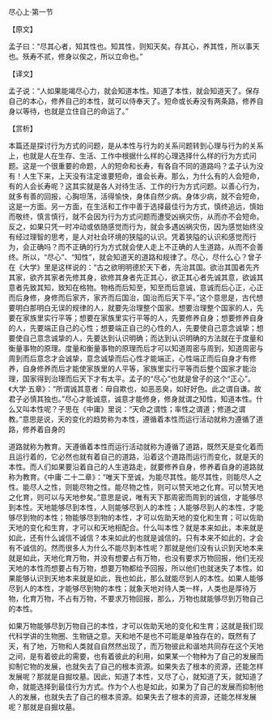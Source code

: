 

尽心上·第一节

【原文】

孟子曰：“尽其心者，知其性也。知其性，则知天矣。存其心，养其性，所以事天也。殀寿不贰，修身以俟之，所以立命也。”

【译文】

孟子说：“人如果能竭尽心力，就会知道本性。知道了本性，就会知道天了。保存自己的本心，修养自己的本性，就可以侍奉天了。短命或长寿没有两条路，修养自身以等待，也就是立住自己的命运了。”

【赏析】

本篇还是探讨行为方式的问题，是从本性与行为的关系问题转到心理与行为的关系上，也就是人在生存、生活、工作中根据什么样的心理选择什么样的行为方式问题。这是一个很重要的命题，人的短命和长寿，有各自不同的道路吗？孟子认为没有！人生下来，上天没有注定谁要短命，谁会长寿。那么，为什么有的人会短命，有的人会长寿呢？这其实就是各人对待生活、工作的行为方式问题。以善心行为，就多有善的回报，心胸坦荡，活得愉快，身体自然少病。身体少病，就不会短命，这是一方面。另一方面，在生活和工作中善于选择最佳行为方式，慎终追远，慎始而敬终，慎言慎行，就不会因为行为方式问题而遭受凶祸灾伤，从而亦不会短命。反之，如果只凭一时冲动或依随感觉而行为，就会多遇凶祸灾伤，因为感觉始终没有经过理智的思考，是人对社会环境的狭隘的认识。凭着狭隘的认识和感觉而行为，会正确吗？而不正确的行为方式就会使人走上不正确的人生道路，从而不会善终。所以，“尽心”、“知性”，就会知道天的道路和规律了。尽心，尽什么心？曾子在《大学》里是这样说的：“古之欲明明德於天下者，先治其国。欲治其国者先齐其家，欲齐其家者先修其身，欲修其身者先正其心，欲正其心者先诚其意，欲诚其意者先致其知，致知在格物。物格而后知至，知至而后意诚，意诚而后心正，心正而后身修，身修而后家齐，家齐而后国治，国治而后天下平。”这个意思是，古代想要明白那明白无误的规律的人，就要先治理整个国家。想要治理整个国家的人，先要在家族里实行平等；想要在家族里实行平等的人，先要修养自身；想要修养自身的人，先要端正自己的心性；想要端正自己的心性的人，先要使自己意念诚挚；想要使自己意念诚挚的人，先要达到认识明确；而达到认识明确的方法就在于度量和衡量事物的原理。度量和衡量事物的原理而后才可以知道周密与周到，知道周密与周到而后意念才会诚挚，意念诚挚而后心性才能端正，心性端正而后自身才有修养，自身修养而后才能使家族里的人平等，家族里实行平等而后整个国家才能治理，国家得到治理而后天下才有太平。孟子的“尽心”也就是曾子的这个“正心”。《大学·五章》：“所谓诚其意者：毋自欺也，如恶恶臭，如好好色。此之谓自谦。故君子必慎其独也。”尽心才能诚意，诚意才能修身，修身就谓之知性，知道本性。什么又叫本性呢？子思在《中庸》里说：“天命之谓性；率性之谓道；修道之谓教。”意思是说，天的变化的趋势称为本性，遵循着本性而运行活动就称为遵循了道路，修养着自身的

道路就称为教育。天遵循着本性而运行活动就称为遵循了道路，既然天是变化着而且运行着的，它必然也就有着自己的道路，沿着这个道路而运行而变化，就是天的本性。而人们如果要沿着自己的人生道路走，就要修养自身，修养着自身的道路就称为教育。《中庸·二十二章》：“唯天下至诚，为能尽其性。能尽其性，则能尽人之性。能尽人之性，则能尽物之性。能尽物之性，则可以赞天地之化育。可以赞天地之化育，则可以与天地参矣。”意思是说，唯有天下那周密而周到的诚信，才能够尽到本性。天地能够尽到本性，人则能够尽到人的本性；人能够尽到人的本性，才能够尽到物的本性；物能够尽到物的本性，才可以佐助天地的变化和生育；可以佐助天地的变化和生育，才可以和天地相配合。什么叫本性？就是本来如此，本来就是如此，还有什么诚信不诚信？本来如此的也就是诚信的。只有本来不如此的，才会有不诚信的。然而很多人为什么不能尽到本性呢？那就是他们没有认识到天地本来就是如此，天地化育万物，并没有想要占有万物，也没有要求万物回报，他们无视天地的本性而想要占有万物，想要万物都给予回报，所以他们也就迷失了本性。如果能够认识到天地本来就是如此，我也如此，那么就能尽到人的本性。如果人能够尽到人的本性，才能够尽到物的本性；就象天地对待人类一样，人类也是厚待万物，化育万物，不占有万物，不要求万物回报，那么，万物也就能够尽到万物自己的本性。

如果万物能够尽到万物自己的本性，才可以佐助天地的变化和生育；这就是我们现代科学讲的生物圈、生物链之意。天和地不是也不可能是单独存在的，既然有了天，有了地，万物和人类就自自然然出现了，而万物彼此和谐地共同存在这个天地之间，是有着彼此的需要，也有着彼此的利用，如果某一个物种为了自己的发展而抑制它物的发展，也就失去了自己的根本资源。如果失去了根本的资源，还能怎样发展呢？那就是自掘坟墓。因此，知道了本性，又尽了心，就知道了天，就知道了命，就能选择到最佳行为方式。作为个人也是如此，如果为了自己的发展而抑制他人的发展，也就失去了自己的根本资源。如果失去了根本的资源，还能怎样发展呢？那就是自掘坟墓。

